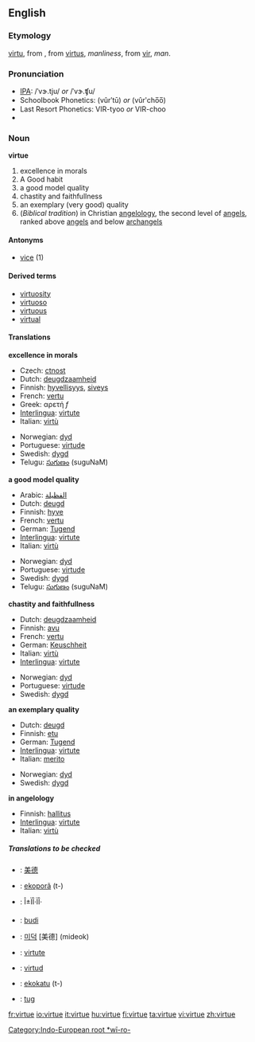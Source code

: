 ==English==

===Etymology===
{{ME.}} [[virtu]], from {{OF.}}, from {{L.}} [[virtus]], ''manliness'', from [[vir]], ''man''. [[Category:Indo-European root *wī-ro-]]

===Pronunciation===
*[[IPA]]: /ˈvɝ.tju/ ''or'' /ˈvɝ.ʧu/
*Schoolbook Phonetics: (vûrʹtū) ''or'' (vûrʹcho̅o̅)
*Last Resort Phonetics: VIR-tyoo ''or'' VIR-choo
*{{audio|en-us-virtue.ogg|Audio (US)}}


===Noun===
'''virtue'''
# excellence in morals
# A Good habit
# a good model quality
# chastity and faithfullness
# an exemplary (very good) quality 
# (''Biblical tradition'')  in Christian [[angelology]], the second level of [[angel]]s, ranked above [[angel]]s and below [[archangel]]s

====Antonyms====
*[[vice]] (1)

====Derived terms====
*[[virtuosity]]
*[[virtuoso]]
*[[virtuous]]
*[[virtual]]

====Translations====
'''excellence in morals'''
{{top}}
*Czech: [[ctnost]]
*Dutch: [[deugdzaamheid]] {{f}}
*Finnish: [[hyvellisyys]], [[siveys]]
*French: [[vertu]] {{f}}
*Greek: αρετή ''f''
*[[Interlingua]]: [[virtute]]
*Italian: [[virtù]] {{f}}
{{mid}}
*Norwegian: [[dyd]] {{m}}
*Portuguese: [[virtude]] {{f}}
*Swedish: [[dygd]]
*Telugu: [[సుగుణం]] (suguNaM)
{{bottom}}

'''a good model quality'''
{{top}}
*Arabic: [[الفظيلة]]
*Dutch: [[deugd]] {{f}}
*Finnish: [[hyve]]
*French: [[vertu]] {{f}}
*German: [[Tugend]] {{f}}
*[[Interlingua]]: [[virtute]]
*Italian: [[virtù]] {{f}}
{{mid}}
*Norwegian: [[dyd]] {{m}}
*Portuguese: [[virtude]] {{f}}
*Swedish: [[dygd]]
*Telugu: [[సుగుణం]] (suguNaM)
{{bottom}}

'''chastity and faithfullness'''
{{top}}
*Dutch: [[deugdzaamheid]] {{f}}
*Finnish: [[avu]]
*French: [[vertu]] {{f}}
*German: [[Keuschheit]] {{f}}
*Italian: [[virtù]] {{f}}
*[[Interlingua]]: [[virtute]]
{{mid}}
*Norwegian: [[dyd]] {{m}}
*Portuguese: [[virtude]] {{f}}
*Swedish: [[dygd]]
{{bottom}}

'''an exemplary quality'''
{{top}}
*Dutch: [[deugd]] {{f}}
*Finnish: [[etu]]
*German: [[Tugend]] {{f}}
*[[Interlingua]]: [[virtute]]
*Italian: [[merito]] {{m}} 
{{mid}}
*Norwegian: [[dyd]] {{m}}
*Swedish: [[dygd]]
{{bottom}}

'''in angelology'''
{{top}}
*Finnish: [[hallitus]]
*[[Interlingua]]: [[virtute]]
*Italian: [[virtù]] {{f}}
{{mid}}
{{bottom}}

=====Translations to be checked=====
{{checktrans}}

*{{ttbc|Chinese}}: [[美德]]
*{{ttbc|Guarani}}: [[ekoporã]] (t-)
*{{ttbc|Greek, Ancient}}: Î±ÏÎ·ÏÎ·
*{{ttbc|Indonesian}}: [[budi]] 
*{{ttbc|Korean}}: [[미덕]] [美德] (mideok)
*{{ttbc|Romanian}}: [[virtute]] {{f}}
*{{ttbc|Spanish}}: [[virtud]] {{f}}
*{{ttbc|Tupinambá}}: [[ekokatu]] (t-)
*{{ttbc|Volapük}}: [[tug]]

[[fr:virtue]]
[[io:virtue]]
[[it:virtue]]
[[hu:virtue]]
[[fi:virtue]]
[[ta:virtue]]
[[vi:virtue]]
[[zh:virtue]]